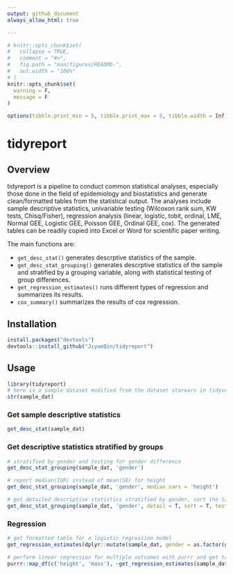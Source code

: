 ```yaml
---
output: github_document
always_allow_html: true

---
```



```r
# knitr::opts_chunk$set(
#   collapse = TRUE,
#   comment = "#>",
#   fig.path = "man/figures/README-",
#   out.width = "100%"
# )
knitr::opts_chunk$set(
  warning = F,
  message = F
)

options(tibble.print_min = 5, tibble.print_max = 5, tibble.width = Inf)

```

# tidyreport

## Overview

tidyreport is a pipeline to conduct common statistical analyses, especially those done in the field of epidemiology and biostatistics and generate clean/formatted tables from the statistical output. The analyses include sample descriptive statistics, univariable testing (Wilcoxon rank sum, KW tests, Chisq/Fisher), regression analysis (linear, logistic, tobit, ordinal, LME, Normal GEE, Logistic GEE, Poisson GEE, Ordinal GEE, cox). The generated tables can be readily copied into Excel or Word for scientific paper writing.

The main functions are:

* `get_desc_stat()` generates descrptive statistics of the sample.
* `get_desc_stat_grouping()` generates descrptive statistics of the sample and stratified by a grouping variable, along with statistical testing of group differences.
* `get_regression_estimates()` runs different types of regression and summarizes its results.
* `cox_summary()` summarizes the results of cox regression. 


## Installation 

```r
install.packages("devtools")
devtools::install_github("JiyueQin/tidyreport")
```


## Usage 


```r
library(tidyreport)
# here is a sample dataset modified from the dataset starwars in tidyverse .
str(sample_dat)
```


### Get sample descriptive statistics

```r
get_desc_stat(sample_dat)
```

### Get descriptive statistics stratified by groups

```r
# stratified by gender and testing for gender difference 
get_desc_stat_grouping(sample_dat, 'gender')

# report median(IQR) instead of mean(SD) for height
get_desc_stat_grouping(sample_dat, 'gender', median_vars = 'height')

# get detailed descriptive statistics stratified by gender, sort the table by the order of variables in the data, no statistical testing
get_desc_stat_grouping(sample_dat, 'gender', detail = T, sort = T, test = F)

```

### Regression 


```r
# get formatted table for a logistic regression model
get_regression_estimates(dplyr::mutate(sample_dat, gender = as.factor(gender)), outcome = 'gender', predictor_vec = c( 'height', 'haircolor'), outcome_type = 'binary', format =T)

# perform linear regression for multiple outcomes with purrr and get tables with kableExtra
purrr::map_df(c('height', 'mass'), ~get_regression_estimates(sample_dat, outcome = .x, predictor_vec = c( 'sex', 'haircolor'), outcome_type = 'linear')) %>% kableExtra::kable() %>% kableExtra::kable_styling(full_width = F) %>% kableExtra::collapse_rows(1)

```

